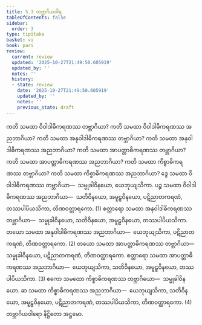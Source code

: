```yaml
---
title: 5.3 တဗ္ဘာဂိယဝါရ
tableOfContents: false
sidebar:
  order: 3
type: tipitaka
basket: vi
book: pari
review:
  current: review
  updated: '2025-10-27T21:49:50.605919'
  updated_by: ''
  notes: ''
  history:
  - state: review
    date: '2025-10-27T21:49:50.605919'
    updated_by: ''
    notes: ''
    previous_state: draft
---
```



<ReviewStatus review={frontmatter.review} showDetails={true} />

<HypothesisAnnotation frontmatter={frontmatter} />

<DynamicBreadcrumb />

<Division number="298" book="pari" e="ch" v="5" p="186">

<Paragraph number="1255" book="pari">
ကတိ သမထာ ဝိဝါဒါဓိကရဏဿ တဗ္ဘာဂိယာ? ကတိ သမထာ ဝိဝါဒါဓိကရဏဿ အညဘာဂိယာ? ကတိ သမထာ အနုဝါဒါဓိကရဏဿ တဗ္ဘာဂိယာ? ကတိ သမထာ အနုဝါဒါဓိကရဏဿ အညဘာဂိယာ? ကတိ သမထာ အာပတ္တာဓိကရဏဿ တဗ္ဘာဂိယာ? ကတိ သမထာ အာပတ္တာဓိကရဏဿ အညဘာဂိယာ? ကတိ သမထာ ကိစ္စာဓိကရဏဿ တဗ္ဘာဂိယာ? ကတိ သမထာ ကိစ္စာဓိကရဏဿ အညဘာဂိယာ?
</Paragraph>

<Paragraph number="1256" book="pari">
ဒွေ သမထာ ဝိဝါဒါဓိကရဏဿ တဗ္ဘာဂိယာ—  သမ္မုခါဝိနယော, ယေဘုယျသိကာ. ပဉ္စ သမထာ ဝိဝါဒါဓိကရဏဿ အညဘာဂိယာ—  သတိဝိနယော, အမူဠှဝိနယော, ပဋိညာတကရဏံ, တဿပါပိယသိကာ, တိဏဝတ္ထာရကော. (1)
</Paragraph>

<Paragraph number="1257" book="pari">
စတ္တာရော သမထာ အနုဝါဒါဓိကရဏဿ တဗ္ဘာဂိယာ—  သမ္မုခါဝိနယော, သတိဝိနယော, အမူဠှဝိနယော, တဿပါပိယသိကာ. တယော သမထာ အနုဝါဒါဓိကရဏဿ အညဘာဂိယာ—  ယေဘုယျသိကာ, ပဋိညာတကရဏံ, တိဏဝတ္ထာရကော. (2)
</Paragraph>

<Paragraph number="1258" book="pari">
တယော သမထာ အာပတ္တာဓိကရဏဿ တဗ္ဘာဂိယာ—  သမ္မုခါဝိနယော, ပဋိညာတကရဏံ, တိဏဝတ္ထာရကော. စတ္တာရော သမထာ အာပတ္တာဓိကရဏဿ အညဘာဂိယာ—  ယေဘုယျသိကာ, သတိဝိနယော, အမူဠှဝိနယော, တဿပါပိယသိကာ. (3)
</Paragraph>

<Paragraph number="1259" book="pari">
ဧကော သမထော ကိစ္စာဓိကရဏဿ တဗ္ဘာဂိယော—  သမ္မုခါဝိနယော. ဆ သမထာ ကိစ္စာဓိကရဏဿ အညဘာဂိယာ—  ယေဘုယျသိကာ, သတိဝိနယော, အမူဠှဝိနယော, ပဋိညာတကရဏံ, တဿပါပိယသိကာ, တိဏဝတ္ထာရကော. (4)

</Paragraph>
</Division>

<Paragraph number="1260" type="center" book="pari">
တဗ္ဘာဂိယဝါရော နိဋ္ဌိတော အဋ္ဌမော.
</Paragraph>